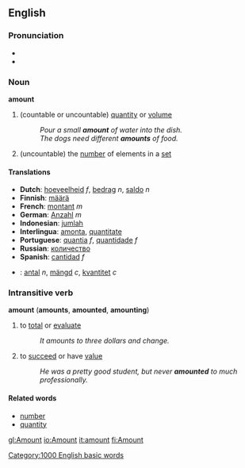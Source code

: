 ==English==
===Pronunciation===
*{{AHD|/ə-mount'/}}
*{{audio|en-us-amount.ogg|Audio (US)}}

===Noun===
'''amount'''
#(countable or uncountable) [[quantity]] or [[volume]]
#:''Pour a small '''amount''' of water into the dish.''
#:''The dogs need different '''amounts''' of food.''
#(uncountable) the [[number]] of elements in a [[set]] 

====Translations====
*'''Dutch''': [[hoeveelheid]] ''f'', [[bedrag]] ''n'', [[saldo]] ''n''
*'''Finnish''': [[määrä]]
*'''French''': [[montant]] ''m''
*'''German''': [[Anzahl]] ''m''
*'''Indonesian''': [[jumlah]]
*'''Interlingua''': [[amonta]], [[quantitate]]
*'''Portuguese''': [[quantia]] ''f'', [[quantidade]] ''f''
*'''Russian''': [[количество]]
*'''Spanish''': [[cantidad]] ''f''
*{{sv}}: [[antal]] ''n'', [[mängd]] ''c'', [[kvantitet]] ''c''

===Intransitive verb===
'''amount''' ('''amounts''', '''amounted''', '''amounting''')
#to [[total]] or [[evaluate]]
#:''It amounts to three dollars and change.''
#to [[succeed]] or have [[value]]
#:''He was a pretty good student, but never '''amounted''' to much professionally.''


====Related words====
*[[number]]
*[[quantity]]

[[Category:1000 English basic words]]

[[gl:Amount]]
[[io:Amount]]
[[it:amount]]
[[fi:Amount]]